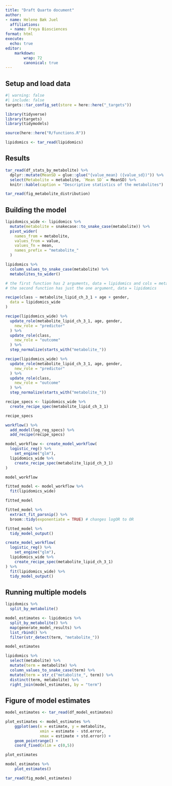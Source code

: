 ```yaml
---
title: "Draft Quarto document"
author: 
- name: Helene Bæk Juel
  affiliations: 
  - name: Freya Biosciences
format: html
execute:
  echo: true
editor:
    markdown:
        wrap: 72
        canonical: true
---
```


## Setup and load data

```r
#| warning: false
#| include: false
targets::tar_config_set(store = here::here("_targets"))

library(tidyverse)
library(targets)
library(tidymodels)

source(here::here("R/functions.R"))

lipidomics <- tar_read(lipidomics)
```

## Results

```r
tar_read(df_stats_by_metabolite) %>%
  dplyr::mutate(MeanSD = glue::glue("{value_mean} ({value_sd})")) %>%
  select(Metabolite = metabolite, `Mean SD` = MeanSD) %>%
  knitr::kable(caption = "Descriptive statistics of the metabolites")
```

```r
tar_read(fig_metabolite_distribution)
```

## Building the model

```r
lipidomics_wide <- lipidomics %>%
  mutate(metabolite = snakecase::to_snake_case(metabolite)) %>%
  pivot_wider(
    names_from = metabolite,
    values_from = value,
    values_fn = mean,
    names_prefix = "metabolite_"
  )
```

```r
lipidomics %>%
  column_values_to_snake_case(metabolite) %>%
  metabolites_to_wider()

# the first function has 2 arguments, data = lipidomics and cols = metabolite.
# the second function has just the one argument, data = lipidomics
```

```r
recipe(class ~ metabolite_lipid_ch_3_1 + age + gender,
  data = lipidomics_wide
)
```

```r
recipe(lipidomics_wide) %>%
  update_role(metabolite_lipid_ch_3_1, age, gender,
    new_role = "predictor"
  ) %>%
  update_role(class,
    new_role = "outcome"
  ) %>%
  step_normalize(starts_with("metabolite_"))
```

```r
recipe(lipidomics_wide) %>%
  update_role(metabolite_lipid_ch_3_1, age, gender,
    new_role = "predictor"
  ) %>%
  update_role(class,
    new_role = "outcome"
  ) %>%
  step_normalize(starts_with("metabolite_"))
```

```r
recipe_specs <- lipidomics_wide %>%
  create_recipe_spec(metabolite_lipid_ch_3_1)

recipe_specs
```

```r
workflow() %>%
  add_model(log_reg_specs) %>%
  add_recipe(recipe_specs)
```

```r
model_workflow <- create_model_workflow(
  logistic_reg() %>%
    set_engine("glm"),
  lipidomics_wide %>%
    create_recipe_spec(metabolite_lipid_ch_3_1)
)

model_workflow
```

```r
fitted_model <- model_workflow %>%
  fit(lipidomics_wide)

fitted_model
```

```r
fitted_model %>%
  extract_fit_parsnip() %>%
  broom::tidy(exponentiate = TRUE) # changes logOR to OR
```

```r
fitted_model %>%
  tidy_model_output()
```

```r
create_model_workflow(
  logistic_reg() %>%
    set_engine("glm"),
  lipidomics_wide %>%
    create_recipe_spec(metabolite_lipid_ch_3_1)
) %>%
  fit(lipidomics_wide) %>%
  tidy_model_output()
```

## Running multiple models

```r
lipidomics %>%
  split_by_metabolite()
```

```r
model_estimates <- lipidomics %>%
  split_by_metabolite() %>%
  map(generate_model_results) %>%
  list_rbind() %>%
  filter(str_detect(term, "metabolite_"))

model_estimates
```

```r
lipidomics %>%
  select(metabolite) %>%
  mutate(term = metabolite) %>%
  column_values_to_snake_case(term) %>%
  mutate(term = str_c("metabolite_", term)) %>%
  distinct(term, metabolite) %>%
  right_join(model_estimates, by = "term")

```

## Figure of model estimates

```r
model_estimates <- tar_read(df_model_estimates)

```

```r
plot_estimates <- model_estimates %>% 
    ggplot(aes(x = estimate, y = metabolite, 
               xmin = estimate - std.error,
               xmax = estimate + std.error)) +
    geom_pointrange() +
    coord_fixed(xlim = c(0,5))

plot_estimates
```

```r
model_estimates %>% 
    plot_estimates()

```

```r
tar_read(fig_model_estimates)
```
